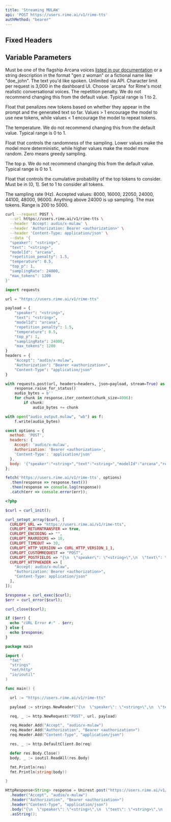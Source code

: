 ```yaml
---
title: 'Streaming MULAW'
api: 'POST https://users.rime.ai/v1/rime-tts'
authMethod: "bearer"
---
```


## Fixed Headers

<ParamField header="Accept" type="audio/x-mulaw" required></ParamField>

## Variable Parameters

<ParamField body="speaker" type="string" required>
  Must be one of the flagship Arcana voices <a href="https://docs.rime.ai/api-reference/voices">listed in our documentation</a> or a string description in the format "gen z woman" or a fictional name like "doe_john".
</ParamField>
<ParamField body="text" type="string" required>
  The text you'd like spoken. Unlimited via API. Character limit per request is 3,000 in the dashboard UI.
</ParamField>

<ParamField body="modelId" type="string">
  Choose `arcana` for Rime's most realistic conversational voices.
</ParamField>

<ParamField body="repetition_penalty" type="float" default="1.5">
  The repetition penalty. We do not recommend changing this from the default value. Typical range is 1 to 2.

  Float that penalizes new tokens based on whether they appear in the prompt and the generated text so far. Values > 1 encourage the model to use new tokens, while values < 1 encourage the model to repeat tokens.
</ParamField>

<ParamField body="temperature" type="float" default="0.5">
  The temperature. We do not recommend changing this from the default value. Typical range is 0 to 1.

  Float that controls the randomness of the sampling. Lower values make the model more deterministic, while higher values make the model more random. Zero means greedy sampling.
</ParamField>

<ParamField body="top_p" type="float" default="1">
  The top p. We do not recommend changing this from the default value. Typical range is 0 to 1.

  Float that controls the cumulative probability of the top tokens to consider. Must be in (0, 1]. Set to 1 to consider all tokens.
</ParamField>

<ParamField body="samplingRate" type="int" default="24000">
  The sampling rate (Hz). Accepted values: 8000, 16000, 22050, 24000, 44100, 48000, 96000. Anything above 24000 is up sampling.
</ParamField>

<ParamField body="max_tokens" type="int" default="1200">
  The max tokens. Range is 200 to 5000.
</ParamField>
<RequestExample>

```bash cURL
curl --request POST \
  --url https://users.rime.ai/v1/rime-tts \
  --header 'Accept: audio/x-mulaw' \
  --header 'Authorization: Bearer <authorization>' \
  --header 'Content-Type: application/json' \
  --data '{
  "speaker": "<string>",
  "text": "<string>",
  "modelId": "arcana",
  "repetition_penalty": 1.5,
  "temperature": 0.5,
  "top_p": 1,
  "samplingRate": 24000,
  "max_tokens": 1200
}'
```

```python Python
import requests

url = "https://users.rime.ai/v1/rime-tts"

payload = {
    "speaker": "<string>",
    "text": "<string>",
    "modelId": "arcana",
    "repetition_penalty": 1.5,
    "temperature": 0.5,
    "top_p": 1,
    "samplingRate": 24000,
    "max_tokens": 1200
}
headers = {
    "Accept": "audio/x-mulaw",
    "Authorization": "Bearer <authorization>",
    "Content-Type": "application/json"
}

with requests.post(url, headers=headers, json=payload, stream=True) as response:
    response.raise_for_status()
    audio_bytes = b''
    for chunk in response.iter_content(chunk_size=4096):
        if chunk:
            audio_bytes += chunk

with open("audio_output.mulaw", "wb") as f:
    f.write(audio_bytes)
```

```javascript JavaScript
const options = {
  method: 'POST',
  headers: {
    Accept: 'audio/x-mulaw',
    Authorization: 'Bearer <authorization>',
    'Content-Type': 'application/json'
  },
  body: '{"speaker":"<string>","text":"<string>","modelId":"arcana","repetition_penalty":1.5,"temperature":0.5,"top_p":1,"samplingRate":24000,"max_tokens":1200}'
};

fetch('https://users.rime.ai/v1/rime-tts', options)
  .then(response => response.text())
  .then(response => console.log(response))
  .catch(err => console.error(err));
```

```php PHP
<?php

$curl = curl_init();

curl_setopt_array($curl, [
  CURLOPT_URL => "https://users.rime.ai/v1/rime-tts",
  CURLOPT_RETURNTRANSFER => true,
  CURLOPT_ENCODING => "",
  CURLOPT_MAXREDIRS => 10,
  CURLOPT_TIMEOUT => 30,
  CURLOPT_HTTP_VERSION => CURL_HTTP_VERSION_1_1,
  CURLOPT_CUSTOMREQUEST => "POST",
  CURLOPT_POSTFIELDS => "{\n  \"speaker\": \"<string>\",\n  \"text\": \"<string>\",\n  \"modelId\": \"arcana\",\n  \"temperature\": 0.5,\n  \"repetition_penalty\": 1.5,\n  \"top_p\": 1,\n  \"samplingRate\": 24000,\n  \"max_tokens\": 1200\n}",
  CURLOPT_HTTPHEADER => [
    "Accept: audio/x-mulaw",
    "Authorization: Bearer <authorization>",
    "Content-Type: application/json"
  ],
]);

$response = curl_exec($curl);
$err = curl_error($curl);

curl_close($curl);

if ($err) {
  echo "cURL Error #:" . $err;
} else {
  echo $response;
}
```

```go Go
package main

import (
  "fmt"
  "strings"
  "net/http"
  "io/ioutil"
)

func main() {

  url := "https://users.rime.ai/v1/rime-tts"

  payload := strings.NewReader("{\n  \"speaker\": \"<string>\",\n  \"text\": \"<string>\",\n  \"modelId\": \"arcana\",\n  \"temperature\": 0.5,\n  \"repetition_penalty\": 1.5,\n  \"top_p\": 1,\n  \"samplingRate\": 24000,\n  \"max_tokens\": 1200\n}")

  req, _ := http.NewRequest("POST", url, payload)

  req.Header.Add("Accept", "audio/x-mulaw")
  req.Header.Add("Authorization", "Bearer <authorization>")
  req.Header.Add("Content-Type", "application/json")

  res, _ := http.DefaultClient.Do(req)

  defer res.Body.Close()
  body, _ := ioutil.ReadAll(res.Body)

  fmt.Println(res)
  fmt.Println(string(body))

}
```

```java Java
HttpResponse<String> response = Unirest.post("https://users.rime.ai/v1/rime-tts")
  .header("Accept", "audio/x-mulaw")
  .header("Authorization", "Bearer <authorization>")
  .header("Content-Type", "application/json")
  .body("{\n  \"speaker\": \"<string>\",\n  \"text\": \"<string>\",\n  \"modelId\": \"arcana\",\n  \"temperature\": 0.5,\n  \"repetition_penalty\": 1.5,\n  \"top_p\": 1,\n  \"samplingRate\": 24000,\n  \"max_tokens\": 1200\n}")
  .asString();
```
</RequestExample>
